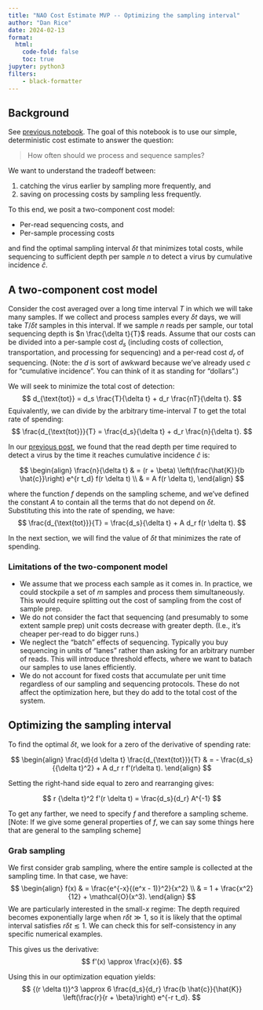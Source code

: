 ```yaml
---
title: "NAO Cost Estimate MVP -- Optimizing the sampling interval"
author: "Dan Rice"
date: 2024-02-13
format:
  html:
    code-fold: false
    toc: true
jupyter: python3
filters:
    - black-formatter
---
```


## Background

See [previous notebook](https://data.securebio.org/dans-notebook/notebooks/2024-02-02_CostEstimateMVP.html).
The goal of this notebook is to use our simple, deterministic cost estimate to answer the question:

> How often should we process and sequence samples?

We want to understand the tradeoff between:

1. catching the virus earlier by sampling more frequently, and
1. saving on processing costs by sampling less frequently.

To this end, we posit a two-component cost model:

* Per-read sequencing costs, and
* Per-sample processing costs

and find the optimal sampling interval $\delta t$ that minimizes total costs,
while sequencing to sufficient depth per sample $n$ to detect a virus by cumulative incidence $\hat{c}$.

## A two-component cost model

Consider the cost averaged over a long time interval $T$ in which we will take many samples.
If we collect and process samples every $\delta t$ days, we will take $T / \delta t$ samples in this interval.
If we sample $n$ reads per sample, our total sequencing depth is $n \frac{\delta t}{T}$ reads.
Assume that our costs can be divided into a per-sample cost $d_s$ (including costs of collection, transportation, and processing for sequencing) and a per-read cost $d_r$ of sequencing.
(Note: the $d$ is sort of awkward because we've already used $c$ for "cumulative incidence".
You can think of it as standing for "dollars".)

We will seek to minimize the total cost of detection:
$$
d_{\text{tot}} = d_s \frac{T}{\delta t} + d_r \frac{nT}{\delta t}.
$$
Equivalently, we can divide by the arbitrary time-interval $T$ to get the total rate of spending:
$$
\frac{d_{\text{tot}}}{T} = \frac{d_s}{\delta t} + d_r \frac{n}{\delta t}.
$$

In our [previous post](https://data.securebio.org/dans-notebook/notebooks/2024-02-02_CostEstimateMVP.html),
we found that the read depth per time required to detect a virus by the time it reaches cumulative incidence $\hat{c}$ is:

$$
\begin{align}
\frac{n}{\delta t} & = (r + \beta) \left(\frac{\hat{K}}{b \hat{c}}\right) e^{r t_d} f(r \delta t) \\
                   & = A f(r \delta t),
\end{align}
$$

where the function $f$ depends on the sampling scheme,
and we've defined the constant $A$ to contain all the terms that do not depend on $\delta t$.
Substituting this into the rate of spending, we have:
$$
\frac{d_{\text{tot}}}{T} = \frac{d_s}{\delta t} + A d_r f(r \delta t).
$$

In the next section, we will find the value of $\delta t$ that minimizes the rate of spending.

### Limitations of the two-component model

* We assume that we process each sample as it comes in. In practice, we could stockpile a set of $m$ samples and process them simultaneously.
  This would require splitting out the cost of sampling from the cost of sample prep.
* We do not consider the fact that sequencing (and presumably to some extent sample prep) unit costs decrease with greater depth.
  (I.e., it's cheaper per-read to do bigger runs.)
* We neglect the "batch" effects of sequencing. Typically you buy sequencing in units of "lanes" rather than asking for an arbitrary number of reads. This will introduce threshold effects, where we want to batach our samples to use lanes efficiently.
* We do not account for fixed costs that accumulate per unit time regardless of our sampling and sequencing protocols.
  These do not affect the optimization here, but they do add to the total cost of the system.

## Optimizing the sampling interval

To find the optimal $\delta t$, we look for a zero of the derivative of spending rate:

$$
\begin{align}
\frac{d}{d \delta t} \frac{d_{\text{tot}}}{T} & = - \frac{d_s}{{\delta t}^2} + A d_r r f'(r\delta t).
\end{align}
$$

Setting the right-hand side equal to zero and rearranging gives:

$$
r {\delta t}^2 f'(r \delta t) = \frac{d_s}{d_r} A^{-1}
$$

To get any farther, we need to specify $f$ and therefore a sampling scheme.
[Note: If we give some general properties of $f$, we can say some things here that are general to the sampling scheme]

### Grab sampling

We first consider grab sampling, where the entire sample is collected at the sampling time.
In that case, we have:
$$
\begin{align}
f(x) & = \frac{e^{-x}{(e^x - 1)}^2}{x^2} \\
     & = 1 + \frac{x^2}{12} + \mathcal{O}(x^3).
\end{align}
$$
We are particularly interested in the small-$x$ regime:
The depth required becomes exponentially large when $r \delta t \gg 1$,
so it is likely that the optimal interval satisfies $r \delta t \lesssim 1$.
We can check this for self-consistency in any specific numerical examples.

This gives us the derivative:
$$
f'(x) \approx \frac{x}{6}.
$$

Using this in our optimization equation yields:
$$
{(r \delta t)}^3 \approx 6 \frac{d_s}{d_r} \frac{b \hat{c}}{\hat{K}} \left(\frac{r}{r + \beta}\right) e^{-r t_d}.
$$
